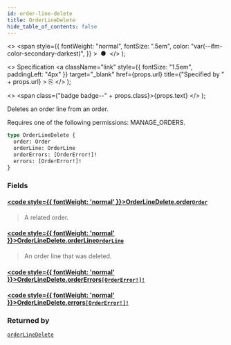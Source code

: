 ```yaml
---
id: order-line-delete
title: OrderLineDelete
hide_table_of_contents: false
---
```


  <>
    <span
      style={{
        fontWeight: "normal",
        fontSize: ".5em",
        color: "var(--ifm-color-secondary-darkest)",
      }}
    >
      &nbsp;●&nbsp;
    </span>
  </>
);

  <>
    Specification
    <a
      className="link"
      style={{ fontSize: "1.5em", paddingLeft: "4px" }}
      target="\_blank"
      href={props.url}
      title={"Specified by " + props.url}
    >
      ⎘
    </a>
  </>
);

  <>
    <span class={"badge badge--" + props.class}>{props.text}</span>
  </>
);

Deletes an order line from an order.

Requires one of the following permissions: MANAGE_ORDERS.

```graphql
type OrderLineDelete {
  order: Order
  orderLine: OrderLine
  orderErrors: [OrderError!]!
  errors: [OrderError!]!
}
```

### Fields

#### [<code style={{ fontWeight: 'normal' }}>OrderLineDelete.<b>order</b></code>](#)<Bullet />[`Order`](../../../developer/api-reference/objects/order) <Badge class="secondary" text="object"/>

> A related order.

#### [<code style={{ fontWeight: 'normal' }}>OrderLineDelete.<b>orderLine</b></code>](#)<Bullet />[`OrderLine`](../../../developer/api-reference/objects/order-line) <Badge class="secondary" text="object"/>

> An order line that was deleted.

#### [<code style={{ fontWeight: 'normal' }}>OrderLineDelete.<b>orderErrors</b></code>](#)<Bullet />[`[OrderError!]!`](../../../developer/api-reference/objects/order-error) <Badge class="secondary" text="non-null"/> <Badge class="secondary" text="object"/>

>

#### [<code style={{ fontWeight: 'normal' }}>OrderLineDelete.<b>errors</b></code>](#)<Bullet />[`[OrderError!]!`](../../../developer/api-reference/objects/order-error) <Badge class="secondary" text="non-null"/> <Badge class="secondary" text="object"/>

>

### Returned by

[`orderLineDelete`](../../../developer/api-reference/mutations/order-line-delete) <Badge class="secondary" text="mutation"/>
